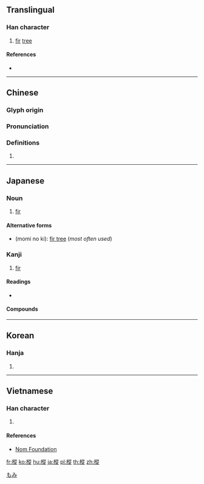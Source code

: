 {{character info/new}}
{{also|枞}}
==Translingual==

===Han character===
{{Han char|rn=75|rad=木|as=11|sn=15|four=48981|canj=DHOO|ids=⿰木從}}

# [[fir]] [[tree]]

====References====
* {{Han ref|kx=0549.050|dkj=15404|dj=0937.040|hdz=21281.050|uh=6A05|ud=27141|bh=BCD7|bd=48343}}

----

==Chinese==
{{zh-forms|s=枞}}

===Glyph origin===
{{Han etym}}

===Pronunciation===
{{zh-pron
|m=cōng
|c=cung1
|mc=y
|oc=y
|ma=
|cat=n
}}

===Definitions===
{{zh-hanzi}}

# {{rfdef|lang=zh}}

----

==Japanese==

===Noun===
{{ja-noun|もみ}}

# [[fir]]

====Alternative forms====
* {{l|ja|樅の木}} (momi no ki): [[fir tree]] (''most often used'')

===Kanji===
{{ja-kanji|grade=|rs=木11}}

# [[fir]]

====Readings====
* {{ja-readings|on=[[しょう]] (shō)|kun=[[もみ]] (momi)}}

====Compounds====
[[Category:ja:Trees|もみ]]

----

==Korean==

===Hanja===
{{ko-hanja|hangeul=종|eumhun=|rv=jong|mr=chong|y=cong}}

# {{defn|lang=ko|sort=木11}}

----

==Vietnamese==

===Han character===
{{vi-readings|rs=木11| hanviet = tung}}

# {{defn|lang=vi|sort=木11}}

====References====
*[http://nomfoundation.org/common/nom_details.php?codepoint=6a05 Nom Foundation]

[[fr:樅]]
[[ko:樅]]
[[hu:樅]]
[[ja:樅]]
[[pl:樅]]
[[th:樅]]
[[zh:樅]]